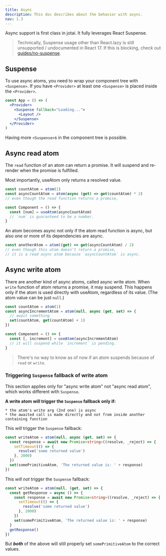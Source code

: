 ```yaml
---
title: Async
description: This doc describes about the behavior with async.
nav: 1.3
---
```


Async support is first class in jotai. It fully leverages React Suspense.

> Technically, Suspense usage other than React.lazy is still unsupported / undocumented in React 17. If this is blocking, check out [guides/no-suspense](../guides/no-suspense.mdx).

## Suspense

To use async atoms, you need to wrap your component tree with `<Suspense>`.
If you have `<Provider>` at least one `<Suspense>` is placed inside the `<Provider>`.

```jsx
const App = () => (
  <Provider>
    <Suspense fallback="Loading...">
      <Layout />
    </Suspense>
  </Provider>
)
```

Having more `<Suspense>`s in the component tree is possible.

## Async read atom

The `read` function of an atom can return a promise.
It will suspend and re-render when the promise is fulfilled.

Most importantly, useAtom only returns a resolved value.

```js
const countAtom = atom(1)
const asyncCountAtom = atom(async (get) => get(countAtom) * 2)
// even though the read function returns a promise,

const Component = () => {
  const [num] = useAtom(asyncCountAtom)
  // `num` is guaranteed to be a number.
}
```

An atom becomes async not only if the atom read function is async,
but also one or more of its dependencies are async.

```js
const anotherAtom = atom((get) => get(asyncCountAtom) / 2)
// even though this atom doesn't return a promise,
// it is a read async atom because `asyncCountAtom` is async.
```

## Async write atom

There are another kind of async atoms, called async write atom.
When `write` function of atom returns a promise, it may suspend.
This happens only if the atom is used directly with useAtom,
regardless of its value. (The atom value can be just `null`.)

```js
const countAtom = atom(1)
const asyncIncrementAtom = atom(null, async (get, set) => {
  // await something
  set(countAtom, get(countAtom) + 1)
})

const Component = () => {
  const [, increment] = useAtom(asyncIncrementAtom)
  // it will suspend while `increment` is pending.
}
```

> There's no way to know as of now if an atom suspends because of `read` or `write`.

### Triggering `Suspense` fallback of write atom

This section applies only for "async write atom" not "async read atom", which works different with `Suspense`.

**A write atom will trigger the `Suspense` fallback only if:**

    * the atom's write arg (2nd one) is async
    * the awaited call is made directly and not from inside another containing function

This _will_ trigger the `Suspense` fallback:

```ts
const writeAtom = atom(null, async (get, set) => {
  const response = await new Promise<string>((resolve, _reject) => {
    setTimeout(() => {
      resolve('some returned value')
    }, 2000)
  })
  set(somePrimitiveAtom, 'The returned value is: ' + response)
})
```

This _will not_ trigger the `Suspense` fallback:

```ts
const writeAtom = atom(null, (get, set) => {
  const getResponse = async () => {
    const response = await new Promise<string>((resolve, _reject) => {
      setTimeout(() => {
        resolve('some returned value')
      }, 2000)
    })
    set(somePrimitiveAtom, 'The returned value is: ' + response)
  }
  getResponse()
})
```

But **_both_** of the above will still properly set `somePrimitiveAtom` to the correct values.
